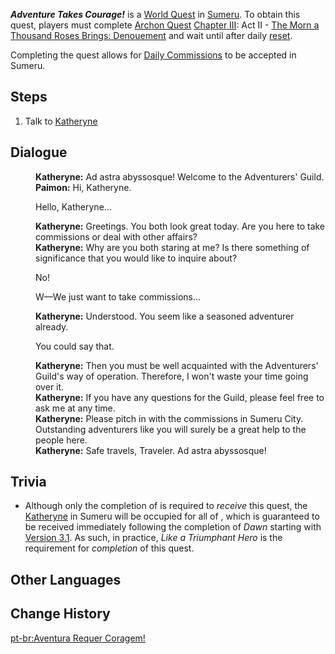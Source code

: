 {{About|the quest to unlock [[Daily Commissions]] in [[Sumeru]]|the [[Mondstadt]] Daily Commission|Adventure Takes Courage! (Commission)}}
{{Quest Infobox
|title         = Adventure Takes Courage!
|id            = 73802
|image         = World Quest Adventure Takes Courage!.png
|type          = World
|requirement   = Complete [[Archon Quest]] [[Chapter III]]: Act II - [[The Morn a Thousand Roses Brings: Denouement]] and wait after [[Reset]]
|characters    = Katheryne (Sumeru); Paimon; Traveler
|startLocation = [[Sumeru City]], [[Sumeru]]
|region        = Sumeru
|area          = Avidya Forest
|subarea       = Sumeru City
|rewards       = Adventure EXP*100;Mora*10,000;Adventurer's Experience*3
|rep           = Sumeru
|repAmt        = 20
|repOrder      = 493
|repTitle      = Adventure Takes Courage!
|otherRewards  = 
* Unlocks [[Daily Commissions]] in [[Sumeru]]
}}
'''''Adventure Takes Courage!''''' is a [[World Quest]] in [[Sumeru]]. To obtain this quest, players must complete [[Archon Quest]] [[Chapter III]]: Act II - [[The Morn a Thousand Roses Brings: Denouement]] and wait until after daily [[reset]].

Completing the quest allows for [[Daily Commissions]] to be accepted in Sumeru.

==Steps==
# Talk to [[Katheryne]]

==Dialogue==
{{Quest Description|You find a familiar place in Sumeru City...}}
{{Dialogue Start}}
:'''Katheryne:''' Ad astra abyssosque! Welcome to the Adventurers' Guild.
:'''Paimon:''' Hi, Katheryne.
:{{DIcon}} Hello, Katheryne...
:'''Katheryne:''' Greetings. You both look great today. Are you here to take commissions or deal with other affairs?
:'''Katheryne:''' Why are you both staring at me? Is there something of significance that you would like to inquire about?
:{{DIcon}} No!
:{{DIcon}} W&mdash;We just want to take commissions...
:'''Katheryne:''' Understood. You seem like a seasoned adventurer already.
:{{DIcon}} You could say that.
:'''Katheryne:''' Then you must be well acquainted with the Adventurers' Guild's way of operation. Therefore, I won't waste your time going over it.
:'''Katheryne:''' If you have any questions for the Guild, please feel free to ask me at any time.
:'''Katheryne:''' Please pitch in with the commissions in Sumeru City. Outstanding adventurers like you will surely be a great help to the people here.
:'''Katheryne:''' Safe travels, Traveler. Ad astra abyssosque!
{{Dialogue End}}

==Trivia==
* Although only the completion of {{Quest|Dawn (Quest)}} is required to ''receive'' this quest, the [[Katheryne]] in Sumeru will be occupied for all of {{Quest|Like a Triumphant Hero}}, which is guaranteed to be received immediately following the completion of ''Dawn'' starting with [[Version 3.1]]. As such, in practice, ''Like a Triumphant Hero'' is the requirement for ''completion'' of this quest.

==Other Languages==
{{Other Languages
|en      = Adventure Takes Courage!
|zhs     = 冒险就要大步向前
|zhs_rm  = Màoxiǎn Jiù Yào Dàbù Xiàngqián
|zht     = 冒險就要大步向前
|zht_rm  = Màoxiǎn Jiù Yào Dàbù Xiàngqián
|zh_tl   = Adventure is Having to Take Big Strides Forward
|ja      = 冒険は大きな歩幅で
|ja_rm   = Bouken wa Ooki-na Hohaba de
|ja_tl   = Adventure is Taking Big Strides Forward
|ko      = 모험은 무조건 직진
|ko_tl   = Adventure is Always Going Straight
|es      = La aventura requiere valor
|es_tl   = Adventure Requires Courage
|fr      = Du courage dans l'aventure
|fr_tl   = Courage in the Adventure
|ru      = Приключения требуют мужества!
|ru_tl   = Adventures Take Courage!
|th      = การผจญภัยต้องกล้าก้าวไปข้างหน้าสิ
|th_rm   = Karn Phachonphai Tong Kla Kaopai Khang-na Si
|th_tl   = One Must Be Courageous to Go Forward in the Adventure 
|vi      = Mạo Hiểm Thì Phải Mạnh Dạn Bước Về Phía Trước
|vi_tl   = 
|de      = Beim Abenteuer muss man mutig sein
|de_tl   = During Adventures One Must Be Courageous
|id      = Petualangan Membutuhkan Keberanian!
|id_tl   = Adventure Needs Courage!
|pt      = Aventura Requer Coragem!
|pt_tl   = 
|tr      = Macera Yürek İster!
|tr_tl   = 
|it      = L'avventura richiede coraggio!
|it_tl   = Adventure Takes Courage!
}}

==Change History==
{{Change History|3.0}}
[[pt-br:Aventura Requer Coragem!]]